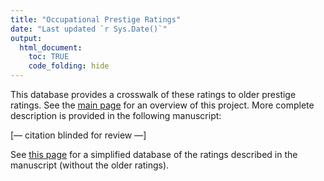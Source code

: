 ```yaml
---
title: "Occupational Prestige Ratings"
date: "Last updated `r Sys.Date()`"
output: 
  html_document:
    toc: TRUE
    code_folding: hide
---
```


This database provides a crosswalk of these ratings to older prestige ratings. See the [main page](https://occupational-prestige.github.io/opratings/index.html) for an overview of this project. More complete description is provided in the following manuscript:

[--- citation blinded for review ---]
<!-- 
<font size="2">Hughes, B. T., Srivastava, S., Leszko, M., & Condon, D. M. (under review). Occupational Prestige: The Psychosocial Indicator of Socioeconomic Status. *Journal TBD*.</font>
-->

See [this page](https://occupational-prestige.github.io/opratings/opratings.html) for a simplified database of the ratings described in the manuscript (without the older ratings).


